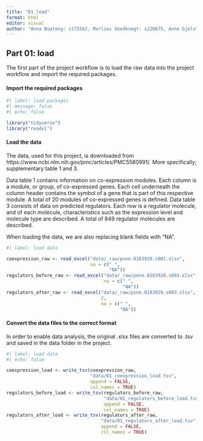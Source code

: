 ```yaml
---
title: "01_load"
format: html
editor: visual
author: "Anna Boateng: s175562, Marlies Goedknegt: s220675, Anne Gjelstrup: s194530, Katja Jagd: s185395, Olivia Ronnenberg: s183359"
---
```


## Part 01: load

The first part of the project workflow is to load the raw data into the project workflow and import the required packages.

#### Import the required packages

```r

#| label: load packages
#| message: false
#| echo: false

library("tidyverse")
library("readxl")

```

#### Load the data

The data, used for this project, is downloaded from https://www.ncbi.nlm.nih.gov/pmc/articles/PMC5580991/. More specifically; supplementary table 1 and 3.

Data table 1 contains information on co-expression modules. Each column is a module, or group, of co-expressed genes. Each cell underneath the column header contains the symbol of a gene that is part of this respective module. A total of 20 modules of co-expressed genes is defined. Data table 3 consists of data on predicted regulators. Each row is a regulator molecule, and of each molecule, characteristics such as the expression level and molecule type are described. A total of 849 regulator molecules are described.

When loading the data, we are also replacing blank fields with "NA".

```r

#| label: load data

coexpression_raw <- read_excel("data/_raw/pone.0183928.s001.xlsx",
                               na = c(" ",
                                      "NA"))
regulators_before_raw <- read_excel("data/_raw/pone.0183928.s003.xlsx",
                                    na = c(" ",
                                           "NA"))
regulators_after_raw <- read_excel("data/_raw/pone.0183928.s003.xlsx",
                                   2,
                                   na = c(" ",
                                          "NA"))

```

#### Convert the data files to the correct format

In order to enable data analysis, the original .xlsx files are converted to .tsv and saved in the data folder in the project.

```r

#| label: load data
#| echo: false

coexpression_load <- write_tsv(coexpression_raw,
                               "data/01_coexpression_load.tsv",
                               append = FALSE,
                               col_names = TRUE)
regulators_before_load <- write_tsv(regulators_before_raw,
                                    "data/01_regulators_before_load.tsv",
                                    append = FALSE,
                                    col_names = TRUE)
regulators_after_load <- write_tsv(regulators_after_raw,
                                   "data/01_regulators_after_load.tsv",
                                   append = FALSE,
                                   col_names = TRUE)

```
